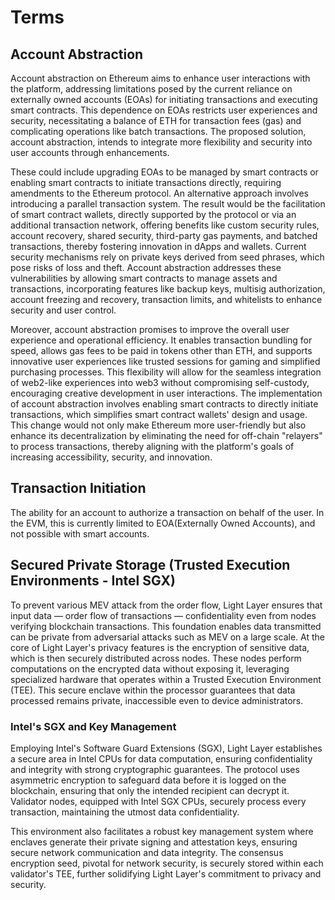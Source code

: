 # Terms

## Account Abstraction

Account abstraction on Ethereum aims to enhance user interactions with the platform, addressing limitations posed by the current reliance on externally owned accounts (EOAs) for initiating transactions and executing smart contracts.
This dependence on EOAs restricts user experiences and security, necessitating a balance of ETH for transaction fees (gas) and complicating operations like batch transactions.
The proposed solution, account abstraction, intends to integrate more flexibility and security into user accounts through enhancements.

These could include upgrading EOAs to be managed by smart contracts or enabling smart contracts to initiate transactions directly, requiring amendments to the Ethereum protocol.
An alternative approach involves introducing a parallel transaction system. The result would be the facilitation of smart contract wallets, directly supported by the protocol or via an additional transaction network, offering benefits like custom security rules, account recovery, shared security, third-party gas payments, and batched transactions, thereby fostering innovation in dApps and wallets. Current security mechanisms rely on private keys derived from seed phrases, which pose risks of loss and theft.
Account abstraction addresses these vulnerabilities by allowing smart contracts to manage assets and transactions, incorporating features like backup keys, multisig authorization, account freezing and recovery, transaction limits, and whitelists to enhance security and user control.

Moreover, account abstraction promises to improve the overall user experience and operational efficiency. It enables transaction bundling for speed, allows gas fees to be paid in tokens other than ETH, and supports innovative user experiences like trusted sessions for gaming and simplified purchasing processes. This flexibility will allow for the seamless integration of web2-like experiences into web3 without compromising self-custody, encouraging creative development in user interactions.
The implementation of account abstraction involves enabling smart contracts to directly initiate transactions, which simplifies smart contract wallets' design and usage.
This change would not only make Ethereum more user-friendly but also enhance its decentralization by eliminating the need for off-chain "relayers" to process transactions, thereby aligning with the platform's goals of increasing accessibility, security, and innovation.

## Transaction Initiation

The ability for an account to authorize a transaction on behalf of the user.
In the EVM, this is currently limited to EOA(Externally Owned Accounts), and not possible with smart accounts.

## Secured Private Storage (Trusted Execution Environments - Intel SGX)

To prevent various MEV attack from the order flow, Light Layer ensures that input data — order flow of transactions — confidentiality even from nodes verifying blockchain transactions.
This foundation enables data transmitted can be private from adversarial attacks such as MEV on a large scale. At the core of Light Layer's privacy features is the encryption of sensitive data, which is then securely distributed across nodes.
These nodes perform computations on the encrypted data without exposing it, leveraging specialized hardware that operates within a Trusted Execution Environment (TEE). This secure enclave within the processor guarantees that data processed remains private, inaccessible even to device administrators.

### Intel's SGX and Key Management

Employing Intel's Software Guard Extensions (SGX), Light Layer establishes a secure area in Intel CPUs for data computation, ensuring confidentiality and integrity with strong cryptographic guarantees.
The protocol uses asymmetric encryption to safeguard data before it is logged on the blockchain, ensuring that only the intended recipient can decrypt it.
Validator nodes, equipped with Intel SGX CPUs, securely process every transaction, maintaining the utmost data confidentiality.

This environment also facilitates a robust key management system where enclaves generate their private signing and attestation keys, ensuring secure network communication and data integrity.
The consensus encryption seed, pivotal for network security, is securely stored within each validator's TEE, further solidifying Light Layer's commitment to privacy and security.
